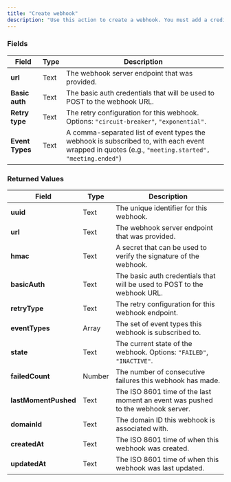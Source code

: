 ```yaml
---
title: "Create webhook"
description: "Use this action to create a webhook. You must add a credit card to your Daily account to use this action. Learn more in [Daily's documentation](https://docs.daily.co/reference/rest-api/webhooks/create)"
---
```



<dailyPlusFlag feature="action" />

### Fields

| **Field**       | **Type** | **Description**                                                                                                                                    |
| --------------- | -------- | -------------------------------------------------------------------------------------------------------------------------------------------------- |
| **url**         | Text     | The webhook server endpoint that was provided.                                                                                                     |
| **Basic auth**  | Text     | The basic auth credentials that will be used to POST to the webhook URL.                                                                           |
| **Retry type**  | Text     | The retry configuration for this webhook. Options: `"circuit-breaker"`, `"exponential"`.                                                           |
| **Event Types** | Text     | A comma-separated list of event types the webhook is subscribed to, with each event wrapped in quotes (e.g., `"meeting.started", "meeting.ended"`) |

### Returned Values

| **Field**            | **Type** | **Description**                                                                 |
| -------------------- | -------- | ------------------------------------------------------------------------------- |
| **uuid**             | Text     | The unique identifier for this webhook.                                         |
| **url**              | Text     | The webhook server endpoint that was provided.                                  |
| **hmac**             | Text     | A secret that can be used to verify the signature of the webhook.               |
| **basicAuth**        | Text     | The basic auth credentials that will be used to POST to the webhook URL.        |
| **retryType**        | Text     | The retry configuration for this webhook endpoint.                              |
| **eventTypes**       | Array    | The set of event types this webhook is subscribed to.                           |
| **state**            | Text     | The current state of the webhook. Options: `"FAILED"`, `"INACTIVE"`.            |
| **failedCount**      | Number   | The number of consecutive failures this webhook has made.                       |
| **lastMomentPushed** | Text     | The ISO 8601 time of the last moment an event was pushed to the webhook server. |
| **domainId**         | Text     | The domain ID this webhook is associated with.                                  |
| **createdAt**        | Text     | The ISO 8601 time of when this webhook was created.                             |
| **updatedAt**        | Text     | The ISO 8601 time of when this webhook was last updated.                        |

<dailyBubbleFooter />
